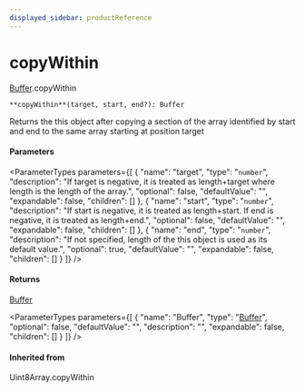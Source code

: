 ```yaml
---
displayed_sidebar: productReference
---
```



# copyWithin

[Buffer](../../interfaces/Buffer.mdx).copyWithin

`**copyWithin**(target, start, end?): Buffer`

Returns the this object after copying a section of the array identified by start and end
to the same array starting at position target

#### Parameters

<ParameterTypes parameters={[
  {
    "name": "target",
    "type": "`number`",
    "description": "If target is negative, it is treated as length+target where length is the length of the array.",
    "optional": false,
    "defaultValue": "",
    "expandable": false,
    "children": []
  },
  {
    "name": "start",
    "type": "`number`",
    "description": "If start is negative, it is treated as length+start. If end is negative, it is treated as length+end.",
    "optional": false,
    "defaultValue": "",
    "expandable": false,
    "children": []
  },
  {
    "name": "end",
    "type": "`number`",
    "description": "If not specified, length of the this object is used as its default value.",
    "optional": true,
    "defaultValue": "",
    "expandable": false,
    "children": []
  }
]} />

#### Returns

[Buffer](../../variables/Buffer-1.mdx)

<ParameterTypes parameters={[
  {
    "name": "Buffer",
    "type": "[Buffer](../../variables/Buffer-1.mdx)",
    "optional": false,
    "defaultValue": "",
    "description": "",
    "expandable": false,
    "children": []
  }
]} />

#### Inherited from

Uint8Array.copyWithin
